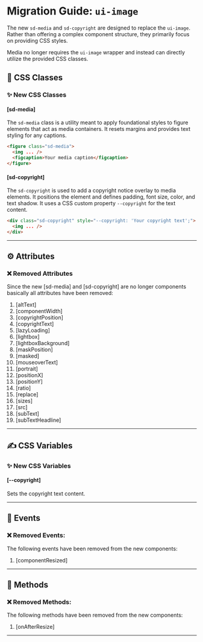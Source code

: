 # Migration Guide: `ui-image`

The new `sd-media` and `sd-copyright` are designed to replace the `ui-image`. Rather than offering a complex component structure, they primarily focus on providing CSS styles.

Media no longer requires the `ui-image` wrapper and instead can directly utilize the provided CSS classes.

## 🎨 CSS Classes

### ✨ New CSS Classes

#### [sd-media]

The `sd-media` class is a utility meant to apply foundational styles to figure elements that act as media containers. It resets margins and provides text styling for any captions.

```html
<figure class="sd-media">
  <img ... />
  <figcaption>Your media caption</figcaption>
</figure>
```

#### [sd-copyright]

The `sd-copyright` is used to add a copyright notice overlay to media elements. It positions the element and defines padding, font size, color, and text shadow. It uses a CSS custom property `--copyright` for the text content.

```html
<div class="sd-copyright" style="--copyright: 'Your copyright text';">
  <img ... />
</div>
```

<hr />

## ⚙️ Attributes

### ❌ Removed Attributes

Since the new [sd-media] and [sd-copyright] are no longer components basically all attributes have been removed:

1. [altText]
2. [componentWidth]
3. [copyrightPosition]
4. [copyrightText]
5. [lazyLoading]
6. [lightbox]
7. [lightboxBackground]
8. [maskPosition]
9. [masked]
10. [mouseoverText]
11. [portrait]
12. [positionX]
13. [positionY]
14. [ratio]
15. [replace]
16. [sizes]
17. [src]
18. [subText]
19. [subTextHeadline]

<hr />

## ✍️ CSS Variables

### ✨ New CSS Variables

#### [--copyright]

Sets the copyright text content.

<hr />

## 🥳 Events

### ❌ Removed Events:

The following events have been removed from the new components:

1. [componentResized]

<hr />

## 🧪 Methods

### ❌ Removed Methods:

The following methods have been removed from the new components:

1. [onAfterResize]

<hr />

